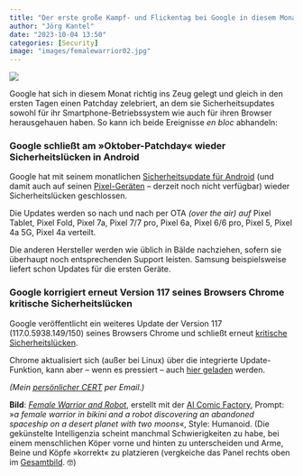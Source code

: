 ```yaml
---
title: "Der erste große Kampf- und Flickentag bei Google in diesem Monat"
author: "Jörg Kantel"
date: "2023-10-04 13:50"
categories: [Security]
image: "images/femalewarrior02.jpg"
---
```


[![](images/femalewarrior02-b.jpg)](https://www.flickr.com/photos/schockwellenreiter/53229861415/)

Google hat sich in diesem Monat richtig ins Zeug gelegt und gleich in den ersten Tagen einen Patchday zelebriert, an dem sie Sicherheitsupdates sowohl für ihr Smartphone-Betriebssystem wie auch für ihren Browser herausgehauen haben. So kann ich beide Ereignisse *en bloc* abhandeln:

### Google schließt am »Oktober-Patchday« wieder Sicherheitslücken in Android

Google hat mit seinem monatlichen [Sicherheitsupdate für Android](https://source.android.com/docs/security/bulletin/2023-10-01?hl=en) (und damit auch auf seinen [Pixel-Geräten](https://source.android.com/docs/security/bulletin/pixel/2023-10-01) -- derzeit noch nicht verfügbar) wieder  Sicherheitslücken geschlossen.

Die Updates werden so nach und nach per OTA *(over the air) auf*  Pixel Tablet, Pixel Fold, Pixel 7a, Pixel 7/7 pro, Pixel 6a,  Pixel 6/6 pro, Pixel 5, Pixel 4a 5G, Pixel 4a verteilt. 

Die anderen Hersteller werden wie üblich in Bälde nachziehen, sofern sie überhaupt noch entsprechenden Support leisten.  Samsung beispielsweise liefert schon Updates für die ersten Geräte.

### Google korrigiert erneut Version 117 seines Browsers Chrome kritische Sicherheitslücken

Google veröffentlicht ein weiteres Update der Version 117 (117.0.5938.149/150) seines Browsers Chrome und schließt erneut [kritische Sicherheitslücken](https://chromereleases.googleblog.com/2023/10/stable-channel-update-for-desktop.html).

Chrome aktualisiert sich (außer bei Linux) über die integrierte Update-Funktion, kann aber -- wenn es pressiert -- auch [hier geladen](https://www.google.com/intl/de/chrome/browser/) werden.

*(Mein [persönlicher CERT](http://www.gwdg.de/~mreiman1/) per Email.)*

**Bild**: *[Female Warrior and Robot](https://www.flickr.com/photos/schockwellenreiter/53229861415/)*, erstellt mit der [AI Comic Factory](http://cognitiones.kantel-chaos-team.de/multimedia/computergraphik/comicfactory.html), Prompt: »*a female warrior in bikini and a robot discovering an abandoned spaceship on a desert planet with two moons*«, Style: Humanoid. (Die gekünstelte Intelligenzia scheint manchmal Schwierigkeiten zu habe, bei einem menschlichen Köper vorne und hinten zu unterscheiden und Arme, Beine und Köpfe »korrekt« zu platzieren (vergkeiche das Panel rechts oben im [Gesamtbild](https://www.flickr.com/photos/schockwellenreiter/53229861415/).&nbsp;🤓)
